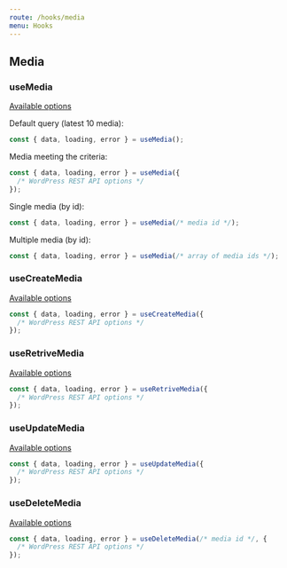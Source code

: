 ```yaml
---
route: /hooks/media
menu: Hooks
---
```


## Media

### useMedia

[Available options](https://developer.wordpress.org/rest-api/reference/media/#list-media)

Default query (latest 10 media):

```jsx
const { data, loading, error } = useMedia();
```

Media meeting the criteria:

```jsx
const { data, loading, error } = useMedia({
  /* WordPress REST API options */
});
```

Single media (by id):

```jsx
const { data, loading, error } = useMedia(/* media id */);
```

Multiple media (by id):

```jsx
const { data, loading, error } = useMedia(/* array of media ids */);
```

### useCreateMedia

[Available options](https://developer.wordpress.org/rest-api/reference/media/#create-a-media-item)

```jsx
const { data, loading, error } = useCreateMedia({
  /* WordPress REST API options */
});
```

### useRetriveMedia

[Available options](https://developer.wordpress.org/rest-api/reference/media/#retrieve-a-media-item)

```jsx
const { data, loading, error } = useRetriveMedia({
  /* WordPress REST API options */
});
```

### useUpdateMedia

[Available options](https://developer.wordpress.org/rest-api/reference/media/#update-a-media-item)

```jsx
const { data, loading, error } = useUpdateMedia({
  /* WordPress REST API options */
});
```

### useDeleteMedia

[Available options](https://developer.wordpress.org/rest-api/reference/media/#delete-a-media-item)

```jsx
const { data, loading, error } = useDeleteMedia(/* media id */, {
  /* WordPress REST API options */
});
```

